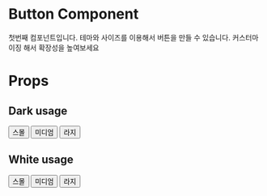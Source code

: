 
<Meta title="Button" component={Button} />

# Button Component

첫번째 컴포넌트입니다.
테마와 사이즈를 이용해서 버튼을 만들 수 있습니다.
커스터마이징 해서 확장성을 높여보세요

# Props

<Props of={Button} />

## Dark usage

<Preview>  
  <Story name="Dark Button">
      <Button size="small" color="dark" onClick={action("클릭 이벤트")}>스몰</Button>
      <Button color="dark" onClick={action("클릭 이벤트")}>미디엄</Button>
      <Button size="large" color="dark" onClick={action("클릭 이벤트")}>라지</Button>
  </Story>
</Preview>

## White usage

<Preview>  
  <Story name="White Button">
      <Button size="small" color="white" onClick={action("클릭 이벤트")}>스몰</Button>
      <Button color="white" onClick={action("클릭 이벤트")}>미디엄</Button>
      <Button size="large" color="white" onClick={action("클릭 이벤트")}>라지</Button>
  </Story>
</Preview>